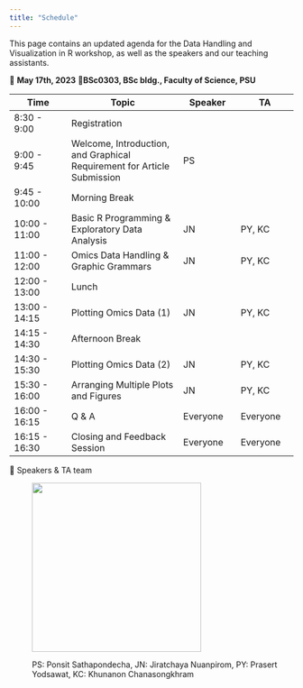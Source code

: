```yaml
---
title: "Schedule"
---
```


This page contains an updated agenda for the Data Handling and Visualization in R workshop, as well as the speakers and our teaching assistants.

📅 **May 17th, 2023** 📍**BSc0303, BSc bldg., Faculty of Science, PSU**

| Time          | Topic                                                                   | Speaker  | TA       |
|---------------|-----------------------------|---------------|---------------|
| 8:30 - 9:00   | Registration                                                            |          |          |
| 9:00 - 9:45   | Welcome, Introduction, and Graphical Requirement for Article Submission | PS       |          |
| 9:45 - 10:00  | Morning Break                                                           |          |          |
| 10:00 - 11:00 | Basic R Programming & Exploratory Data Analysis                         | JN       | PY, KC   |
| 11:00 - 12:00 | Omics Data Handling & Graphic Grammars                                  | JN       | PY, KC   |
| 12:00 - 13:00 | Lunch                                                                   |          |          |
| 13:00 - 14:15 | Plotting Omics Data (1)                                                 | JN       | PY, KC   |
| 14:15 - 14:30 | Afternoon Break                                                         |          |          |
| 14:30 - 15:30 | Plotting Omics Data (2)                                                 | JN       | PY, KC   |
| 15:30 - 16:00 | Arranging Multiple Plots and Figures                                    | JN       | PY, KC   |
| 16:00 - 16:15 | Q & A                                                                   | Everyone | Everyone |
| 16:15 - 16:30 | Closing and Feedback Session                                            | Everyone | Everyone |

📢 Speakers & TA team

:   

:   ![](img/team.png){width="300"}

:   

    PS: Ponsit Sathapondecha, JN: Jiratchaya Nuanpirom, PY: Prasert Yodsawat, KC: Khunanon Chanasongkhram
